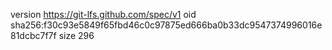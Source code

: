 version https://git-lfs.github.com/spec/v1
oid sha256:f30c93e5849f65fbd46c0c97875ed666ba0b33dc9547374996016e81dcbc7f7f
size 296
